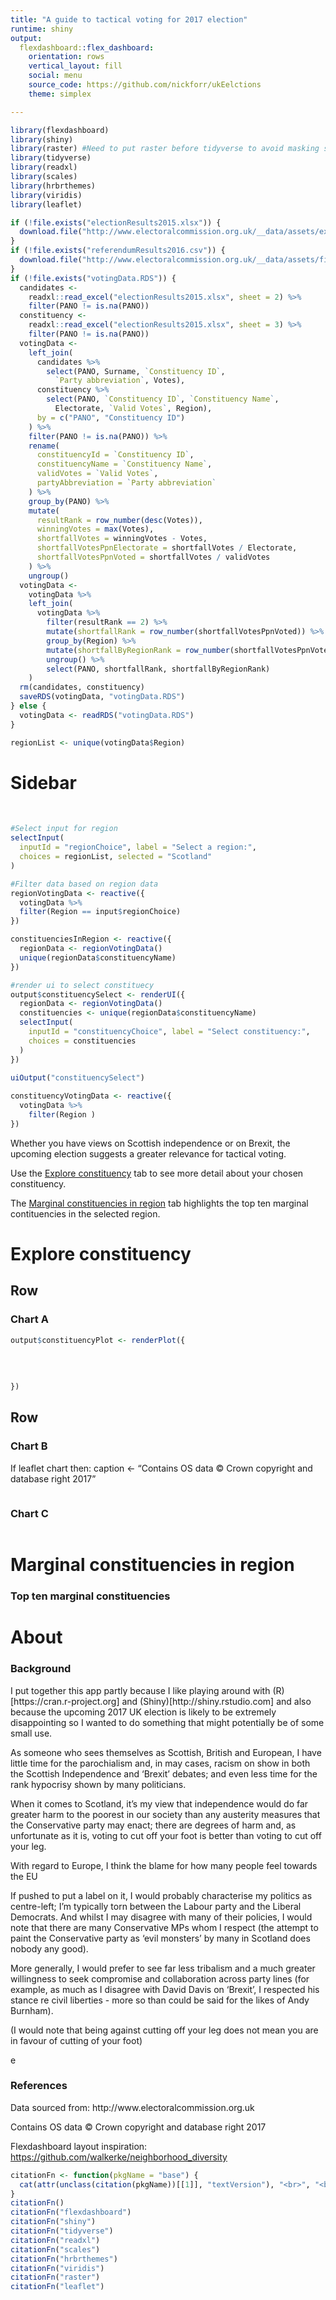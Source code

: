 ```yaml
---
title: "A guide to tactical voting for 2017 election"
runtime: shiny
output: 
  flexdashboard::flex_dashboard:
    orientation: rows
    vertical_layout: fill
    social: menu
    source_code: https://github.com/nickforr/ukEelctions
    theme: simplex

---
```


```r
library(flexdashboard)
library(shiny)
library(raster) #Need to put raster before tidyverse to avoid masking select
library(tidyverse)
library(readxl)
library(scales)
library(hrbrthemes)
library(viridis)
library(leaflet)

if (!file.exists("electionResults2015.xlsx")) {
  download.file("http://www.electoralcommission.org.uk/__data/assets/excel_doc/0011/189623/2015-UK-general-election-data-results-WEB.xlsx", "electionResults2015.xlsx")
}
if (!file.exists("referendumResults2016.csv")) {
  download.file("http://www.electoralcommission.org.uk/__data/assets/file/0014/212135/EU-referendum-result-data.csv",  "referendumResults2016.csv")
}
if (!file.exists("votingData.RDS")) {
  candidates <- 
    readxl::read_excel("electionResults2015.xlsx", sheet = 2) %>%
    filter(PANO != is.na(PANO))
  constituency <- 
    readxl::read_excel("electionResults2015.xlsx", sheet = 3) %>%
    filter(PANO != is.na(PANO))
  votingData <- 
    left_join(
      candidates %>%
        select(PANO, Surname, `Constituency ID`, 
          `Party abbreviation`, Votes),
      constituency %>%
        select(PANO, `Constituency ID`, `Constituency Name`, 
          Electorate, `Valid Votes`, Region),
      by = c("PANO", "Constituency ID")
    ) %>% 
    filter(PANO != is.na(PANO)) %>%
    rename(
      constituencyId = `Constituency ID`,
      constituencyName = `Constituency Name`,
      validVotes = `Valid Votes`,
      partyAbbreviation = `Party abbreviation`
    ) %>%
    group_by(PANO) %>%
    mutate(
      resultRank = row_number(desc(Votes)),
      winningVotes = max(Votes),
      shortfallVotes = winningVotes - Votes,
      shortfallVotesPpnElectorate = shortfallVotes / Electorate,
      shortfallVotesPpnVoted = shortfallVotes / validVotes
    ) %>%
    ungroup()
  votingData <- 
    votingData %>%
    left_join(
      votingData %>%
        filter(resultRank == 2) %>%
        mutate(shortfallRank = row_number(shortfallVotesPpnVoted)) %>%
        group_by(Region) %>%
        mutate(shortfallByRegionRank = row_number(shortfallVotesPpnVoted)) %>%
        ungroup() %>%
        select(PANO, shortfallRank, shortfallByRegionRank)
    )
  rm(candidates, constituency)
  saveRDS(votingData, "votingData.RDS")
} else {
  votingData <- readRDS("votingData.RDS")
}

regionList <- unique(votingData$Region)
```

Sidebar {.sidebar}
=======================================================================

<br>
```r

#Select input for region
selectInput(
  inputId = "regionChoice", label = "Select a region:", 
  choices = regionList, selected = "Scotland"
)

#Filter data based on region data
regionVotingData <- reactive({
  votingData %>%
  filter(Region == input$regionChoice)
})

constituenciesInRegion <- reactive({
  regionData <- regionVotingData()
  unique(regionData$constituencyName)
})

#render ui to select constituecy
output$constituencySelect <- renderUI({
  regionData <- regionVotingData()
  constituencies <- unique(regionData$constituencyName)
  selectInput(
    inputId = "constituencyChoice", label = "Select constituency:",
    choices = constituencies
  )
})
  
uiOutput("constituencySelect")

constituencyVotingData <- reactive({
  votingData %>% 
    filter(Region )
})
```

Whether you have views on Scottish independence or on Brexit, the upcoming election suggests a greater relevance for tactical voting.  

Use the [Explore constituency](#section-explore-constituency) tab to see more detail about your chosen constituency.  

The [Marginal constituencies in region](#section-marginal-constituencies-in-region) tab highlights the top ten marginal contituencies in the selected region.

Explore constituency
=======================================================================

Row
-----------------------------------------------------------------------

### Chart A

```r
output$constituencyPlot <- renderPlot({
  
  
  
  
})
```

Row
-----------------------------------------------------------------------

### Chart B

If leaflet chart then: caption <- "Contains OS data © Crown copyright and database right 2017"
```r

```

### Chart C

```r

```

Marginal constituencies in region
=======================================================================

### Top ten marginal constituencies

About
=======================================================================

### Background  

I put together this app partly because I like playing around with (R)[https://cran.r-project.org] and (Shiny)[http://shiny.rstudio.com] and also because the upcoming 2017 UK election is likely to be extremely disappointing so I wanted to do something that might potentially be of some small use.  

As someone who sees themselves as Scottish, British and European, I have little time for the parochialism and, in may cases, racism on show in both the Scottish Independence and 'Brexit' debates; and even less time for the rank hypocrisy shown by many politicians.

When it comes to Scotland, it's my view that independence would do far greater harm to the poorest in our society than any austerity measures that the Conservative party may enact; there are degrees of harm and, as unfortunate as it is, voting to cut off your foot is better than voting to cut off your leg.

With regard to Europe, I think the blame for how many people feel towards the EU 

If pushed to put a label on it, I would probably characterise my politics as centre-left; I'm typically torn between the Labour party and the Liberal Democrats. And whilst I may disagree with many of their policies, I would note that there are many Conservative MPs whom I respect (the attempt to paint the Conservative party as 'evil monsters' by many in Scotland does nobody any good).

More generally, I would prefer to see far less tribalism and a much greater willingness to seek compromise and collaboration across party lines (for example, as much as I disagree with David Davis on 'Brexit', I respected his stance re civil liberties - more so than could be said for the likes of Andy Burnham).


(I would note that being against cutting off your leg does not mean you are in favour of cutting of your foot)



e

### References

Data sourced from: http://www.electoralcommission.org.uk

Contains OS data &copy; Crown copyright and database right 2017

Flexdashboard layout inspiration: <https://github.com/walkerke/neighborhood_diversity>

```r
citationFn <- function(pkgName = "base") {
  cat(attr(unclass(citation(pkgName))[[1]], "textVersion"), "<br>", "<br>")
}
citationFn() 
citationFn("flexdashboard")
citationFn("shiny")
citationFn("tidyverse")
citationFn("readxl")
citationFn("scales")
citationFn("hrbrthemes")
citationFn("viridis")
citationFn("raster")
citationFn("leaflet")
```


<style>

.section.sidebar {
  background-color: white; 
}

 #muchSmaller { font-size: small; }

</style>
